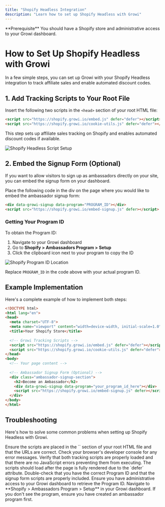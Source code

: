 ```yaml
---
title: "Shopify Headless Integration"
description: "Learn how to set up Shopify Headless with Growi"
---
```


<Info>
  **Prerequisite** You should have a Shopify store and administrative access to
  your Growi dashboard.
</Info>

# How to Set Up Shopify Headless with Growi

In a few simple steps, you can set up Growi with your Shopify Headless integration to track affiliate sales and enable automated discount codes.

## 1. Add Tracking Scripts to Your Root File

Insert the following two scripts in the `<head>` section of your root HTML file:

```html
<script src="https://shopify.growi.io/embed.js" defer="defer"></script>
<script src="https://shopify.growi.io/cookie-utils.js" defer="defer"></script>
```

This step sets up affiliate sales tracking on Shopify and enables automated discount codes if available.

<Frame>
  <img
    src="/images/shopify-headless1.png"
    alt="Shopify Headless Script Setup"
    style={{ borderRadius: "0.5rem" }}
  />
</Frame>

## 2. Embed the Signup Form (Optional)

If you want to allow visitors to sign up as ambassadors directly on your site, you can embed the signup form on your dashboard.

Place the following code in the div on the page where you would like to embed the ambassador signup form:

```html
<div data-growi-signup data-program="PROGRAM_ID"></div>
<script src="https://shopify.growi.io/embed-signup.js" defer></script>
```

### Getting Your Program ID

To obtain the Program ID:

1. Navigate to your Growi dashboard
2. Go to **Shopify > Ambassadors Program > Setup**
3. Click the clipboard icon next to your program to copy the ID

<Frame>
  <img
    src="/images/shopify-program-id.png"
    alt="Shopify Program ID Location"
    style={{ borderRadius: "0.5rem" }}
  />
</Frame>

Replace `PROGRAM_ID` in the code above with your actual program ID.

## Example Implementation

Here's a complete example of how to implement both steps:

```html
<!DOCTYPE html>
<html lang="en">
<head>
  <meta charset="UTF-8">
  <meta name="viewport" content="width=device-width, initial-scale=1.0">
  <title>Your Shopify Store</title>
  
  <!-- Growi Tracking Scripts -->
  <script src="https://shopify.growi.io/embed.js" defer="defer"></script>
  <script src="https://shopify.growi.io/cookie-utils.js" defer="defer"></script>
</head>
<body>
  <!-- Your page content -->
  
  <!-- Ambassador Signup Form (Optional) -->
  <div class="ambassador-signup-section">
    <h2>Become an Ambassador</h2>
    <div data-growi-signup data-program="your_program_id_here"></div>
    <script src="https://shopify.growi.io/embed-signup.js" defer></script>
  </div>
</body>
</html>
```

## Troubleshooting

Here's how to solve some common problems when setting up Shopify Headless with Growi.

<AccordionGroup>
  <Accordion title="Scripts Not Loading">
    Ensure the scripts are placed in the `<head>` section of your root HTML file and that the URLs are correct. Check your browser's developer console for any error messages.
  </Accordion>
  <Accordion title="Affiliate Tracking Not Working">
    Verify that both tracking scripts are properly loaded and that there are no JavaScript errors preventing them from executing. The scripts should load after the page is fully rendered due to the `defer` attribute.
  </Accordion>
  <Accordion title="Signup Form Not Appearing">
    Double-check that you have the correct Program ID and that the signup form scripts are properly included. Ensure you have administrative access to your Growi dashboard to retrieve the Program ID.
  </Accordion>
  <Accordion title="Program ID Not Found">
    Navigate to **Shopify > Ambassadors Program > Setup** in your Growi dashboard. If you don't see the program, ensure you have created an ambassador program first.
  </Accordion>
</AccordionGroup>
